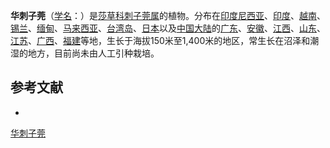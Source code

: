 {{Speciesbox
| name = 华刺子莞
| status = 
| status_system = 
| image =
| genus = Rhynchospora
| species = chinensis
| authority = Nees et Mey.
}}

'''华刺子莞'''（[[学名|学名]]：{{lang|la|''Rhynchospora chinensis''}}）是[[莎草科|莎草科]][[刺子莞属|刺子莞属]]的植物。分布在[[印度尼西亚|印度尼西亚]]、[[印度|印度]]、[[越南|越南]]、[[锡兰|锡兰]]、[[缅甸|缅甸]]、[[马来西亚|马来西亚]]、[[台湾岛|台湾岛]]、[[日本|日本]]以及[[中国大陆|中国大陆]]的[[广东|广东]]、[[安徽|安徽]]、[[江西|江西]]、[[山东|山东]]、[[江苏|江苏]]、[[广西|广西]]、[[福建|福建]]等地，生长于海拔150米至1,400米的地区，常生长在沼泽和潮湿的地方，目前尚未由人工引种栽培。

== 参考文献 ==
<div class="references-small">
* {{cite web| url =http://www.bioinfo.cn/db05/KmzwSpecies.php?action=view&id=7219| title =华刺子莞| work =《中国高等植物数据库全库》| publisher =中国科学院微生物研究所| author =昆明植物研究所| accessdate =2009-02-24| deadurl =yes| archiveurl =https://web.archive.org/web/20160305035930/http://www.bioinfo.cn/db05/KmzwSpecies.php?action=view&id=7219| archivedate =2016-03-05}}
</div>
{{Taxonbar|from=Q5881932}}

[[Category:刺子莞属|华刺子莞]]


{{植物小作品}}